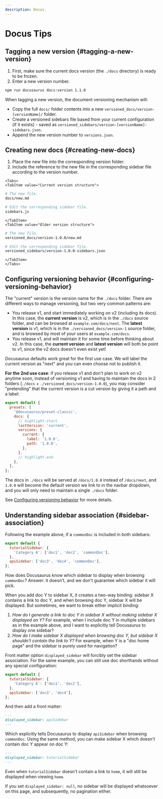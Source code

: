 ```yaml
---
description: Docus.
---
```


# Docus Tips

## Tagging a new version {#tagging-a-new-version}

1. First, make sure the current docs version (the `./docs` directory) is ready to be frozen.
2. Enter a new version number.

```bash npm2yarn
npm run docusaurus docs:version 1.1.0
```

When tagging a new version, the document versioning mechanism will:

- Copy the full `docs/` folder contents into a new `versioned_docs/version-[versionName]/` folder.
- Create a versioned sidebars file based from your current configuration (if it exists) - saved as `versioned_sidebars/version-[versionName]-sidebars.json`.
- Append the new version number to `versions.json`.

## Creating new docs {#creating-new-docs}

1. Place the new file into the corresponding version folder.
2. Include the reference to the new file in the corresponding sidebar file according to the version number.

```mdx-code-block
<Tabs>
<TabItem value="Current version structure">
```

```bash
# The new file.
docs/new.md

# Edit the corresponding sidebar file.
sidebars.js
```

```mdx-code-block
</TabItem>
<TabItem value="Older version structure">
```

```bash
# The new file.
versioned_docs/version-1.0.0/new.md

# Edit the corresponding sidebar file.
versioned_sidebars/version-1.0.0-sidebars.json
```

```mdx-code-block
</TabItem>
</Tabs>
```

## Configuring versioning behavior {#configuring-versioning-behavior}

The "current" version is the version name for the `./docs` folder. There are different ways to manage versioning, but two very common patterns are:

- You release v1, and start immediately working on v2 (including its docs). In this case, the **current version** is v2, which is in the `./docs` source folder, and can be browsed at `example.com/docs/next`. The **latest version** is v1, which is in the `./versioned_docs/version-1` source folder, and is browsed by most of your users at `example.com/docs`.
- You release v1, and will maintain it for some time before thinking about v2. In this case, the **current version** and **latest version** will both be point to v1, since the v2 docs doesn't even exist yet!

Docusaurus defaults work great for the first use case. We will label the current version as "next" and you can even choose not to publish it.

**For the 2nd use case**: if you release v1 and don't plan to work on v2 anytime soon, instead of versioning v1 and having to maintain the docs in 2 folders (`./docs` + `./versioned_docs/version-1.0.0`), you may consider "pretending" that the current version is a cut version by giving it a path and a label:

```js title="docusaurus.config.js"
export default {
  presets: [
    '@docusaurus/preset-classic',
    docs: {
      // highlight-start
      lastVersion: 'current',
      versions: {
        current: {
          label: '1.0.0',
          path: '1.0.0',
        },
      },
      // highlight-end
    },
  ],
};
```

The docs in `./docs` will be served at `/docs/1.0.0` instead of `/docs/next`, and `1.0.0` will become the default version we link to in the navbar dropdown, and you will only need to maintain a single `./docs` folder.

See [Configuring versioning behavior](https://vulnsystem.github.io/docs/3.0.0/versioning#configuring-versioning-behavior) for more details.

## Understanding sidebar association {#sidebar-association}

Following the example above, if a `commonDoc` is included in both sidebars:

```js title="sidebars.js"
export default {
  tutorialSidebar: {
    'Category A': ['doc1', 'doc2', 'commonDoc'],
  },
  apiSidebar: ['doc3', 'doc4', 'commonDoc'],
};
```

How does Docusaurus know which sidebar to display when browsing `commonDoc`? Answer: it doesn't, and we don't guarantee which sidebar it will pick.

When you add doc Y to sidebar X, it creates a two-way binding: sidebar X contains a link to doc Y, and when browsing doc Y, sidebar X will be displayed. But sometimes, we want to break either implicit binding:

1. _How do I generate a link to doc Y in sidebar X without making sidebar X displayed on Y?_ For example, when I include doc Y in multiple sidebars as in the example above, and I want to explicitly tell Docusaurus to display one sidebar?
2. _How do I make sidebar X displayed when browsing doc Y, but sidebar X shouldn't contain the link to Y?_ For example, when Y is a "doc home page" and the sidebar is purely used for navigation?

Front matter option `displayed_sidebar` will forcibly set the sidebar association. For the same example, you can still use doc shorthands without any special configuration:

```js title="sidebars.js"
export default {
  tutorialSidebar: {
    'Category A': ['doc1', 'doc2'],
  },
  apiSidebar: ['doc3', 'doc4'],
};
```

And then add a front matter:

```md title="commonDoc.md"
---
displayed_sidebar: apiSidebar
---
```

Which explicitly tells Docusaurus to display `apiSidebar` when browsing `commonDoc`. Using the same method, you can make sidebar X which doesn't contain doc Y appear on doc Y:

```md title="home.md"
---
displayed_sidebar: tutorialSidebar
---
```

Even when `tutorialSidebar` doesn't contain a link to `home`, it will still be displayed when viewing `home`.

If you set `displayed_sidebar: null`, no sidebar will be displayed whatsoever on this page, and subsequently, no pagination either.

